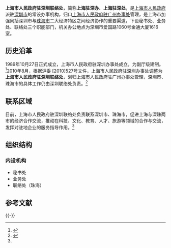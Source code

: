 {{Infobox PRCG
|机构名称=上海市人民政府驻深圳联络处
|标志2=Red star.svg
|标志2说明=[[s:国务院关于国家行政机关和企业事业单位社会团体印章管理的规定|1999年规定]]：[[印章|印章]][[直径|直径]]4.2厘米，中央刊[[五角星|五角星]]，由[[上海市人民政府|上海市人民政府]]制发。
|职位1=主任
|人员1= 
|职位2=副主任
|人员2= 
|业务上级=深圳、珠海相关部门
|组织上级=[[上海市人民政府驻广州办事处|上海市人民政府驻广州办事处]]
|机构类型=上海市政府办公厅派出机构<br/>上海市人民政府驻外联络处
|行政级别=
|成立时间= 1989年10月：上海市人民政府驻深圳办事处<br/>2010年8月：上海市人民政府驻深圳联络处
|地址1=深圳市爱国路1060号金通大厦1616室
|官网= [http://xzb.sh.gov.cn/node2/node4/node731/node754/node761/u1a99461.html 上海合作交流网-驻穗办]
|a=
}}

'''上海市人民政府驻深圳联络处'''，简称'''上海驻深办'''、'''上海驻深处'''，是[[上海市人民政府|上海市人民政府]]派驻[[深圳市|深圳市]]的常设办事机构，归口[[上海市人民政府驻广州办事处|上海市人民政府驻广州办事处]]管理，是上海市加强同括深圳市与[[珠海市|珠海市]]二大经济特区之间经济协作的重要渠道，下设秘书处、业务处、联络处三个职能部门，机关办公地点为深圳市爱国路1060号金通大厦1616室。

==历史沿革==
1989年10月27日正式成立，上海市人民政府驻深圳办事处成立，为副厅级建制。<ref name="xzb.sh">{{cite web|url=http://xzb.sh.gov.cn/node2/node4/2007sfzwbhzjl//node561/userobject1ai43636.html|title=市府驻深圳联络 处|publisher=上海合作交流网}}{{dead link|date=2017年11月 |bot=InternetArchiveBot |fix-attempted=yes }}</ref>2010年8月，根据沪委 [2010]527号文件，上海市人民政府驻深圳办事处调整为'''上海市人民政府驻深圳联络处'''，划归上海市人民政府驻广州办事处管理，深圳市、珠海市的具体工作仍由深圳联络处负责。<ref>{{cite web|url=http://xzb.sh.gov.cn/node2/node4/node731/node754/node761/u1a99461.html|title=市府驻广州办事处|publisher=上海合作交流网|deadurl=yes|archiveurl=https://web.archive.org/web/20131217093604/http://xzb.sh.gov.cn/node2/node4/node731/node754/node761/u1a99461.html|archivedate=2013-12-17|accessdate=2013-12-18}}</ref>

==联系区域==
目前，上海市人民政府驻深圳联络处负责联系深圳市、珠海市，促进上海与深珠两市的经济合作交流，推动在科技、文化、教育、人才、旅游等领域的合作与交流，发挥对驻地企业的服务指导作用。<ref name="xzb.sh"/>

==组织结构==
===内设机构===
*秘书处
*业务处
*联络处（珠海）

==参考文献==
{{Reflist}}

{{-}}
{{上海市人民政府|派出机构}}